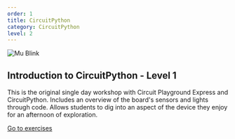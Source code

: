 ```yaml
---
order: 1
title: CircuitPython
category: CircuitPython
level: 2
---
```


![Mu Blink](../../images/circuitpython/mu.png)

## Introduction to CircuitPython - Level 1

This is the original single day workshop with Circuit Playground Express and CircuitPython. Includes an overview of the board's sensors and lights through code. Allows students to dig into an aspect of the device they enjoy for an afternoon of exploration.

[Go to exercises](/exercises/fr-CA/circuitpython/level-1/)
